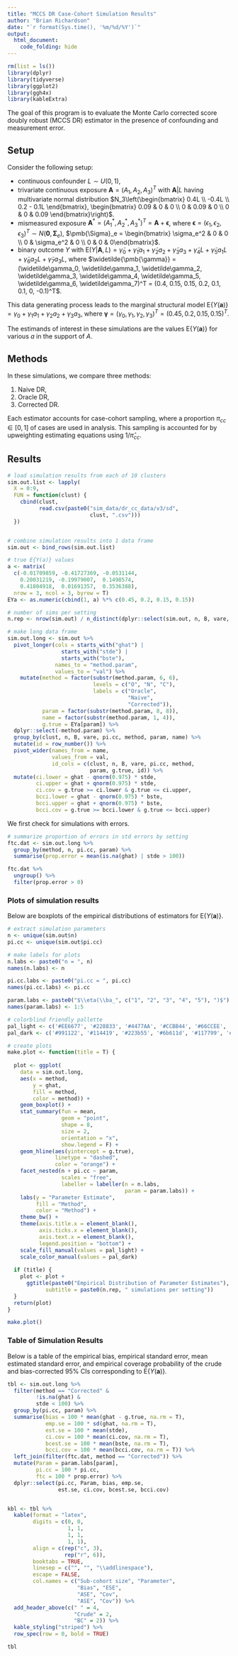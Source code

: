 ---
title: "MCCS DR Case-Cohort Simulation Results"
author: "Brian Richardson"
date: "`r format(Sys.time(), '%m/%d/%Y')`"
output:
  html_document:
    code_folding: hide
---

```{r message = F, warning = F}

rm(list = ls())
library(dplyr)
library(tidyverse)
library(ggplot2)
library(ggh4x)
library(kableExtra)

```

The goal of this program is to evaluate the Monte Carlo corrected score doubly robust (MCCS DR) estimator in the presence of confounding and measurement error.

## Setup

Consider the following setup:

* continuous confounder $L \sim U(0, 1)$,
* trivariate continuous exposure $\pmb{A} = (A_1, A_2, A_3)^T$ with $\pmb{A}|L$ having multivariate normal distribution $N_3\left(\begin{bmatrix} 0.4L \\ -0.4L \\ 0.2 - 0.1L \end{bmatrix}, \begin{bmatrix} 0.09 & 0 & 0 \\ 0 & 0.09 & 0 \\ 0 & 0 & 0.09 \end{bmatrix}\right)$. 
* mismeasured exposure $\pmb{A}^* = (A^*_1, A^*_2,  A^*_3)^T = \pmb{A} + \pmb{\epsilon}$, where $\pmb{\epsilon} = (\epsilon_1, \epsilon_2, \epsilon_3)^T \sim N(\pmb{0}, \pmb{\Sigma}_e)$, $\pmb{\Sigma}_e = \begin{bmatrix} \sigma_e^2 & 0 & 0 \\ 0 & \sigma_e^2 & 0 \\ 0 & 0 & 0\end{bmatrix}$.
* binary outcome $Y$ with $\textrm{E}(Y|\pmb{A},L) =  \widetilde\gamma_0 + \widetilde\gamma_1 a_1 + \widetilde\gamma_2 a_2 + \widetilde\gamma_3 a_3 + \widetilde\gamma_4L + \widetilde\gamma_5 a_1L + \widetilde\gamma_6 a_2L + \widetilde\gamma_7 a_3L$, where $\widetilde{\pmb{\gamma}} = (\widetilde\gamma_0, \widetilde\gamma_1, \widetilde\gamma_2, \widetilde\gamma_3, \widetilde\gamma_4, \widetilde\gamma_5, \widetilde\gamma_6, \widetilde\gamma_7)^T = (0.4, 0.15, 0.15, 0.2, 0.1, 0.1, 0, -0.1)^T$.

This data generating process leads to the marginal structural model
$\textrm{E}\{Y(\pmb{a})\} = \gamma_0 + \gamma_1 a_1 + \gamma_2 a_2 + \gamma_3 a_3$, where $\pmb{\gamma} = (\gamma_0, \gamma_1, \gamma_2, \gamma_3)^T = (0.45, 0.2, 0.15, 0.15)^T$.

The estimands of interest in these simulations are the values $\textrm{E}\{Y(\pmb{a})\}$ for various $a$ in the support of $A$.

## Methods

In these simulations, we compare three methods:

1) Naive DR,
2) Oracle DR,
3) Corrected DR.

Each estimator accounts for case-cohort sampling, where a proportion $\pi_{cc} \in [0,1]$ of cases are used in analysis. This sampling is accounted for by upweighting estimating equations using $1/ \widehat\pi_{cc}$.

## Results

```{r}

# load simulation results from each of 10 clusters
sim.out.list <- lapply(
  X = 0:9,
  FUN = function(clust) {
    cbind(clust,
          read.csv(paste0("sim_data/dr_cc_data/v3/sd",
                          clust, ".csv")))
  })


# combine simulation results into 1 data frame
sim.out <- bind_rows(sim.out.list)

# true E{Y(a)} values
a <- matrix(
  c(-0.01709859, -0.41727369, -0.0531144,
    0.20031219, -0.19979007,  0.1498574,
    0.41804918,  0.01691357,  0.3536388),
  nrow = 3, ncol = 3, byrow = T)
EYa <- as.numeric(cbind(1, a) %*% c(0.45, 0.2, 0.15, 0.15))

# number of sims per setting
n.rep <- nrow(sim.out) / n_distinct(dplyr::select(sim.out, n, B, vare, pi.cc))

# make long data frame
sim.out.long <- sim.out %>% 
  pivot_longer(cols = starts_with("ghat") |
                 starts_with("stde") |
                 starts_with("bste"), 
               names_to = "method.param",
               values_to = "val") %>% 
    mutate(method = factor(substr(method.param, 6, 6),
                           levels = c("O", "N", "C"),
                           labels = c("Oracle",
                                      "Naive",
                                      "Corrected")),
           param = factor(substr(method.param, 8, 8)),
           name = factor(substr(method.param, 1, 4)),
           g.true = EYa[param]) %>% 
  dplyr::select(-method.param) %>% 
  group_by(clust, n, B, vare, pi.cc, method, param, name) %>% 
  mutate(id = row_number()) %>% 
  pivot_wider(names_from = name,
              values_from = val,
              id_cols = c(clust, n, B, vare, pi.cc, method,
                          param, g.true, id)) %>% 
  mutate(ci.lower = ghat - qnorm(0.975) * stde,
         ci.upper = ghat + qnorm(0.975) * stde,
         ci.cov = g.true >= ci.lower & g.true <= ci.upper,
         bcci.lower = ghat - qnorm(0.975) * bste,
         bcci.upper = ghat + qnorm(0.975) * bste,
         bcci.cov = g.true >= bcci.lower & g.true <= bcci.upper)

```

We first check for simulations with errors.

```{r}

# summarize proportion of errors in std errors by setting
ftc.dat <- sim.out.long %>% 
  group_by(method, n, pi.cc, param) %>% 
  summarise(prop.error = mean(is.na(ghat) | stde > 100))

ftc.dat %>% 
  ungroup() %>% 
  filter(prop.error > 0)

```

### Plots of simulation results

Below are boxplots of the empirical distributions of estimators for $\textrm{E}\{Y(\pmb{a})\}$.

```{r}

# extract simulation parameters
n <- unique(sim.out$n)
pi.cc <- unique(sim.out$pi.cc)

# make labels for plots
n.labs <- paste0("n = ", n)
names(n.labs) <- n

pi.cc.labs <- paste0("pi.cc = ", pi.cc)
names(pi.cc.labs) <- pi.cc

param.labs <- paste0("$\\eta(\\ba_", c("1", "2", "3", "4", "5"), ")$")
names(param.labs) <- 1:5

# colorblind friendly pallette
pal_light <- c('#EE6677', '#228833', '#4477AA', '#CCBB44', '#66CCEE', '#AA3377', '#BBBBBB')
pal_dark <- c('#991122', '#114419', '#223b55', '#6b611d', '#117799', '#55193b', '#5d5d5d')

```

```{r}

# create plots
make.plot <- function(title = T) {
  
  plot <- ggplot(
    data = sim.out.long,
    aes(x = method,
        y = ghat,
        fill = method,
        color = method)) +
    geom_boxplot() +
    stat_summary(fun = mean,
                 geom = "point",
                 shape = 8,
                 size = 2,
                 orientation = "x",
                 show.legend = F) +
    geom_hline(aes(yintercept = g.true),
               linetype = "dashed",
               color = "orange") +
    facet_nested(n + pi.cc ~ param,
                 scales = "free",
                 labeller = labeller(n = n.labs,
                                     param = param.labs)) +
    labs(y = "Parameter Estimate",
         fill = "Method",
         color = "Method") +
    theme_bw() +
    theme(axis.title.x = element_blank(),
          axis.ticks.x = element_blank(),
          axis.text.x = element_blank(),
          legend.position = "bottom") +
    scale_fill_manual(values = pal_light) +
    scale_color_manual(values = pal_dark)
  
  if (title) {
    plot <- plot + 
      ggtitle(paste0("Empirical Distribution of Parameter Estimates"),
            subtitle = paste0(n.rep, " simulations per setting"))
  }
  return(plot)
}

```

```{r fig.height=6}

make.plot()

```

### Table of Simulation Results

Below is a table of the empirical bias, empirical standard error, mean estimated standard error, and empirical coverage probability of the crude and bias-corrected 95% CIs corresponding to $\textrm{E}\{Y(\pmb{a})\}$.

```{r}

tbl <- sim.out.long %>% 
  filter(method == "Corrected" &
         !is.na(ghat) &
         stde < 100) %>% 
  group_by(pi.cc, param) %>% 
  summarise(bias = 100 * mean(ghat - g.true, na.rm = T),
            emp.se = 100 * sd(ghat, na.rm = T),
            est.se = 100 * mean(stde),
            ci.cov = 100 * mean(ci.cov, na.rm = T),
            bcest.se = 100 * mean(bste, na.rm = T),
            bcci.cov = 100 * mean(bcci.cov, na.rm = T)) %>% 
  left_join(filter(ftc.dat, method == "Corrected")) %>% 
  mutate(Param = param.labs[param],
         pi.cc = 100 * pi.cc,
         ftc = 100 * prop.error) %>% 
  dplyr::select(pi.cc, Param, bias, emp.se,
                est.se, ci.cov, bcest.se, bcci.cov)


kbl <- tbl %>% 
  kable(format = "latex",
        digits = c(0, 0,
                   1, 1,
                   1, 1,
                   1, 1),
        align = c(rep("c", 3),
                  rep("r", 6)),
        booktabs = TRUE,
        linesep = c("", "", "\\addlinespace"),
        escape = FALSE,
        col.names = c("Sub-cohort size", "Parameter",
                      "Bias", "ESE",
                      "ASE", "Cov",
                      "ASE", "Cov")) %>%
  add_header_above(c(" " = 4,
                     "Crude" = 2,
                     "BC" = 2)) %>% 
  kable_styling("striped") %>% 
  row_spec(row = 0, bold = TRUE)

tbl
```




